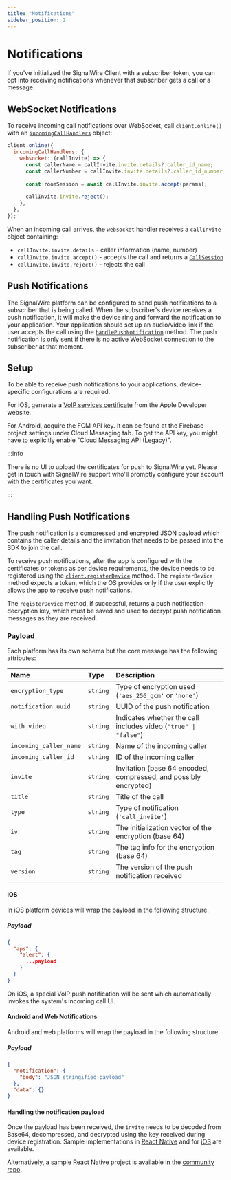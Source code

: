 ```yaml
---
title: "Notifications"
sidebar_position: 2
---
```


# Notifications

If you've initialized the SignalWire Client with a subscriber token, you can opt into receiving notifications 
whenever that subscriber gets a call or a message. 

## WebSocket Notifications

To receive incoming call notifications over WebSocket, call `client.online()` with an [`incomingCallHandlers`] object:

```javascript
client.online({
  incomingCallHandlers: {
    websocket: (callInvite) => {
      const callerName = callInvite.invite.details?.caller_id_name;
      const callerNumber = callInvite.invite.details?.caller_id_number;
      
      const roomSession = await callInvite.invite.accept(params);
      
      callInvite.invite.reject();
    },
  },
});
```

When an incoming call arrives, the `websocket` handler receives a `callInvite` object containing:
- `callInvite.invite.details` - caller information (name, number)
- `callInvite.invite.accept()` - accepts the call and returns a [`CallSession`](./CallSession)
- `callInvite.invite.reject()` - rejects the call

[`incomingCallHandlers`]: ./Types#incomingcallhandlers


## Push Notifications


The SignalWire platform can be configured to send push notifications to a subscriber that is being called.
When the subscriber's device receives a push notification, it will make the device ring and forward the notification to your
application.
Your application should set up an audio/video link if the user accepts the call using the
[`handlePushNotification`](./Types#handlepushnotificationresult) method.
The push notification is only sent if there is no active WebSocket connection to the subscriber at that moment.

## Setup

To be able to receive push notifications to your applications, device-specific configurations are required.

For iOS, generate a [VoIP services certificate](https://developer.apple.com/account/resources/certificates/list)
from the Apple Developer website.

For Android, acquire the FCM API key. It can be found
at the Firebase project settings under Cloud Messaging tab. To get the API key, you might have to
explicitly enable "Cloud Messaging API (Legacy)".

:::info

There is no UI to upload the certificates for push to SignalWire yet. Please
get in touch with SignalWire support who'll promptly configure your account
with the certificates you want.

:::

## Handling Push Notifications

The push notification is a compressed and encrypted JSON payload which contains the caller details
and the invitation that needs to be passed into the SDK to join the call.

To receive push notifications, after the app is configured with the certificates or tokens as
per device requirements, the device needs to be registered using the
[`client.registerDevice`](/sdks/browser-sdk/signalwire-client/client#registerdevice) method. The `registerDevice` method
expects a token, which the OS provides only if the user explicitly allows the app to receive
push notifications.

The `registerDevice` method, if successful, returns a push notification decryption key, which
must be saved and used to decrypt push notification messages as they are received.

### Payload

Each platform has its own schema but the core message has the following attributes:

| Name                   | Type     | Description                                                      |
| :--------------------- | :------- | :--------------------------------------------------------------- |
| `encryption_type`      | `string` | Type of encryption used (`'aes_256_gcm'` or `'none'`)            |
| `notification_uuid`    | `string` | UUID of the push notification                                    |
| `with_video`           | `string` | Indicates whether the call includes video (`"true" \| "false"`)  |
| `incoming_caller_name` | `string` | Name of the incoming caller                                      |
| `incoming_caller_id`   | `string` | ID of the incoming caller                                        |
| `invite`               | `string` | Invitation (base 64 encoded, compressed, and possibly encrypted) |
| `title`                | `string` | Title of the call                                                |
| `type`                 | `string` | Type of notification (`'call_invite'`)                           |
| `iv`                   | `string` | The initialization vector of the encryption (base 64)            |
| `tag`                  | `string` | The tag info for the encryption (base 64)                        |
| `version`              | `string` | The version of the push notification received                    |

#### iOS

In iOS platform devices will wrap the payload in the following structure.

##### Payload

```json
{
  "aps": {
    "alert": {
      ...payload
    }
  }
}
```

On iOS, a special VoIP push notification will be sent which automatically invokes the
system's incoming call UI.

#### Android and Web Notifications

Android and web platforms will wrap the payload in the following structure.

##### Payload

```json
{
  "notification": {
    "body": "JSON stringified payload"
  },
  "data": {}
}
```

#### Handling the notification payload

Once the payload has been received, the `invite` needs to be decoded from Base64, decompressed, and decrypted
using the key received during device registration. Sample implementations in
[React Native](https://github.com/signalwire-community/react/blob/9bafa5ebec9dd3ade69ff4c97aec1a17269cdcf1/packages/react-native/src/SignalWire/useSignalWire.ts#L134)
and for [iOS](https://github.com/signalwire/signalwire_flutter/blob/4035c73b718995eedaeb1087a778228fe7fa1bc5/packages/flutter_ios_voip_kit/ios/Classes/VoIPCenter.swift#L155)
are available.

Alternatively, a sample React Native project is available in the [community repo](https://github.com/signalwire-community/react/tree/main/demo/pushNotifications).
